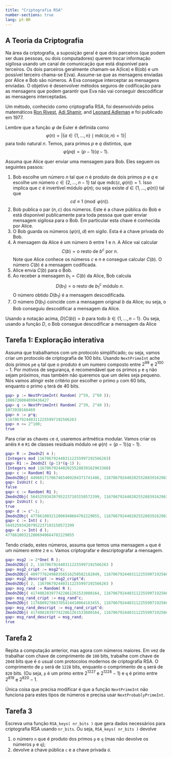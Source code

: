 ```yaml
---
title: "Criptografia RSA"
number-sections: true
lang: pt-BR
---
```


## A Teoria da Criptografia

Na área da criptografia, a suposição geral é que dois parceiros (que podem ser duas pessoas, ou dois computadores) querem trocar informação sigilosa usando um canal de comunicação que está disponível para terceiros. Os dois parceiros geralmente chamam-se A(lice) e B(ob) e um possível terceiro chama-se E(va). Assume-se que as mensagens enviadas por Alice e Bob são números. A Eva consegue interceptar as mensagens enviadas. O objetivo é desenvolver métodos seguros de codificação para as mensagens que podem garantir que Eva não vai conseguir descodificar as mensagens interceptadas.

Um método, conhecido como criptografia RSA, foi desenvolvido pelos matemáticos  <a title="Ron Rivest" href="https://en.wikipedia.org/wiki/Ron_Rivest">Ron Rivest</a>, <a title="Adi Shamir" href="https://en.wikipedia.org/wiki/Adi_Shamir">Adi Shamir</a>, and <a title="Leonard Adleman" href="https://en.wikipedia.org/wiki/Leonard_Adleman">Leonard Adleman</a> e foi publicado em 1977.

Lembre que a função $\varphi$ de Euler é definida como
$$
\varphi(n)=|\{a\in\{1,\ldots,n\}\mid \mbox{mdc}(a,n)=1\}|
$$
para todo natural $n$. Temos, para primos $p$ e $q$ distintos, que
$$
\varphi(pq)=(p-1)(q-1).
$$

Assuma que Alice quer enviar uma mensagem para Bob. Eles seguem os seguintes passos:

1.   Bob escolhe um número $n$ tal que $n$ é produto de dois primos $p$ e $q$ e escolhe um número $c\in\{2,\ldots,n-1\}$ tal que $\mbox{mdc}(c,\varphi(n))=1$. Isso implica que $c$ é invertível módulo $\varphi(n)$; ou seja existe $d\in\{1,\ldots,\varphi(n)\}$ tal que
$$
cd\equiv 1\pmod{\varphi(n)}.
$$
2.  Bob publica o par $(n,c)$ dos números. Este é a chave pública do Bob e está disponível publicamente para toda pessoa que quer enviar mensagem sigilosa para o Bob. Em particular esta chave é conhecida por Alice.
3.  O Bob guarda os números $(\varphi(n),d)$ em sigilo. Esta é a chave privada do Bob.
4.  A mensagem da Alice é um número $b$ entre $1$ e $n$. A Alice vai calcular
$$
C(b)=\mbox{o resto de $b^c$ por $n$}.
$$
Note que Alice conhece os números $c$ e $n$ e consegue calcular $C(b)$. O número $C(b)$ é a mensagem codificada.
5.  Alice envia $C(b)$ para o Bob.
6.  Ao receber a mensagem $b_1=C(b)$ da Alice, Bob calcula
$$
D( b_1)=\mbox{o resto de $b_1^c$ módulo $n$}.
$$
O número obtido $D(b_1)$ é a mensagem descodificada.
6.  O número $D(b_1)$ coincide com a mensagem original $b$ da Alice; ou seja, o Bob conseguiu descodificar a mensagem da Alice.


:::{#thm-}
Usando a notação acima, $D(C(b))=b$ para todo $b\in\{1,\ldots,n-1\}$. Ou seja, usando a função $D$, o Bob consegue descodificar a mensagem da Alice
:::


## Tarefa 1: Exploração interativa

Assuma que trabalhamos com um protocolo simplificado; ou seja, vamos criar um protocolo de criptografia de 100 bits. Usando `NextPrimeInt` ache dois primos `p`e `q` tal que o produto é um numero composto entre $2^{99}$ e $2^{100}-1$. Por motivos de segurança, é recomendável que os primos `p` e `q` não sejam próximos, mas também não queremos que um deles seja pequeno.  Nós vamos atingir este critério por escolher o primo `p` com 60 bits, enquanto o primo `q` terá de 40 bits.

```matlab
gap> p := NextPrimeInt( Random( 2^59, 2^60 ));
1086726084099436427
gap> q := NextPrimeInt( Random( 2^39, 2^40 ));
1073930166469
gap> n := p*q;
1167067924403112255997192566263
gap> n <= 2^100;
true
```


Para criar as chaves `c`e `d`, usaremos aritmética modular. Vamos criar os anéis `R` e `R1` de classes residuais módulo `n`e $\varphi(n)=(p-1)(q-1)$. 

```matlab
gap> R := ZmodnZ( n );
(Integers mod 1167067924403112255997192566263)
gap> R1 := ZmodnZ( (p-1)*(q-1) );
(Integers mod 1167067924402025528839162963368)
gap> c := Random( R1 );
ZmodnZObj( 449601717067465409204371741486, 1167067924402025528839162963368 )
gap> IsUnit( c );
false
gap> c := Random( R1 );
ZmodnZObj( 564525934207952237103150572399, 1167067924402025528839162963368 )
gap> IsUnit( c );
true
gap> d := c^-1;
ZmodnZObj( 477861003212806940664702229055, 1167067924402025528839162963368 )
gap> c := Int( c );
564525934207952237103150572399
gap> d := Int( d );
477861003212806940664702229055
```
Tendo criado, estes números, assuma que temos uma mensagem `a` que é um número entre `2` e `n`.  Vamos criptografar e descriptografar a mensagem.

```matlab
gap> msg2 := 2*One( R );
ZmodnZObj( 2, 1167067924403112255997192566263 )
gap> msg2_cript := msg2^c;
ZmodnZObj( 409777624988356516250582182849, 1167067924403112255997192566263 )
gap> msg2_descript := msg2_cript^d;
ZmodnZObj( 2, 1167067924403112255997192566263 )
gap> msg_rand := Random( R );
ZmodnZObj( 417408283977422861261533080164, 1167067924403112255997192566263 )
gap> msg_rand_cript := msg_rand^c;
ZmodnZObj( 117680927883705414410064163455, 1167067924403112255997192566263 )
gap> msg_rand_descript := msg_rand_cript^d;
ZmodnZObj( 417408283977422861261533080164, 1167067924403112255997192566263 )
gap> msg_rand_descript = msg_rand;
true
```

## Tarefa 2

Repita a computação anterior, mas agora com números maiores. Em vez de trabalhar com chave de comprimento de `100` bits, trabalhe com chave de `2048` bits que é o usual com protocolos modernos de criptografia RSA. O comprimento de `p` será de `1228` bits, enquanto o comprimento de `q` será de `820` bits. (Ou seja, `p` é um primo entre $2^{1227}$ e $2^{1228}-1$) e `q` é primo entre $2^{819}$ e $2^{820}-1$.

Única coisa que precisa modificar é que a função `NextPrimeInt` não funciona para estes típos de números e precisa usar `NextProbablyPrimeInt`. 

## Tarefa 3


Escreva uma função `RSA_keys( nr_bits )` que gera dados necessários para criptografia RSA usando `nr_bits`. Ou seja, `RSA_keys( nr_bits )` devolve 

1. o número `n` que é produto dos primos `p` e `q` (mas não devolve os números `p` e `q`);
2. devolve a chave pública `c` e a chave privada `d`.

<!--
RSA_keys := function( nr_bits )
    local nr_bits_p, nr_bits_q, p, q, n, phi_n, c, gcd_rep, d;

    nr_bits_p := Int( 3*nr_bits/5 );
    nr_bits_q := nr_bits - nr_bits_p; 
    p := NextProbablyPrimeInt( 2^(nr_bits_p-1) );
    q := NextProbablyPrimeInt( 2^(nr_bits_q-1) );

    n := p*q;

    phi_n := (p-1)*(q-1);

    repeat 
        c := Random( 2, n );
        gcd_rep := Gcdex( phi_n, c );
        d := gcd_rep.coeff1*phi_n + gcd_rep.coeff2*c;
    until d = 1;

    return [ n, c, gcd_rep.coeff2 ];
end; 
-->
